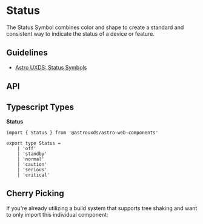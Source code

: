 
<Meta of={StatusStories} />

# Status

The Status Symbol combines color and shape to create a standard and consistent way to indicate the status of a device or feature.

## Guidelines

* [Astro UXDS: Status Symbols](http://www.astrouxds.com/ui-components/status-symbol)

<Canvas of={StatusStories.Default} />

## API

<Controls />

## Typescript Types

**Status**

```
import { Status } from '@astrouxds/astro-web-components'
```

```
export type Status =
    | 'off'
    | 'standby'
    | 'normal'
    | 'caution'
    | 'serious'
    | 'critical'
```

<Canvas of={StatusStories.AllVariants} />

## Cherry Picking

If you're already utilizing a build system that supports tree shaking and want to only import this individual component:

```js
import { RuxStatus } from '@astrouxds/astro-web-components/dist/components/rux-status'
customElements.define('rux-status', RuxStatus)
```
